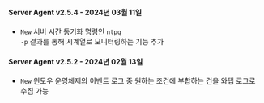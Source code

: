 #### Server Agent v2.5.4 - 2024년 03월 11일

- <code class="New">New</code> 서버 시간 동기화 명령인 <code>ntpq -p</code> 결과를 통해 시계열로 모니터링하는 기능 추가

#### Server Agent v2.5.2 - 2024년 02월 13일

- <code class="New">New</code> 윈도우 운영체제의 이벤트 로그 중 원하는 조건에 부합하는 건을 와탭 로그로 수집 가능

